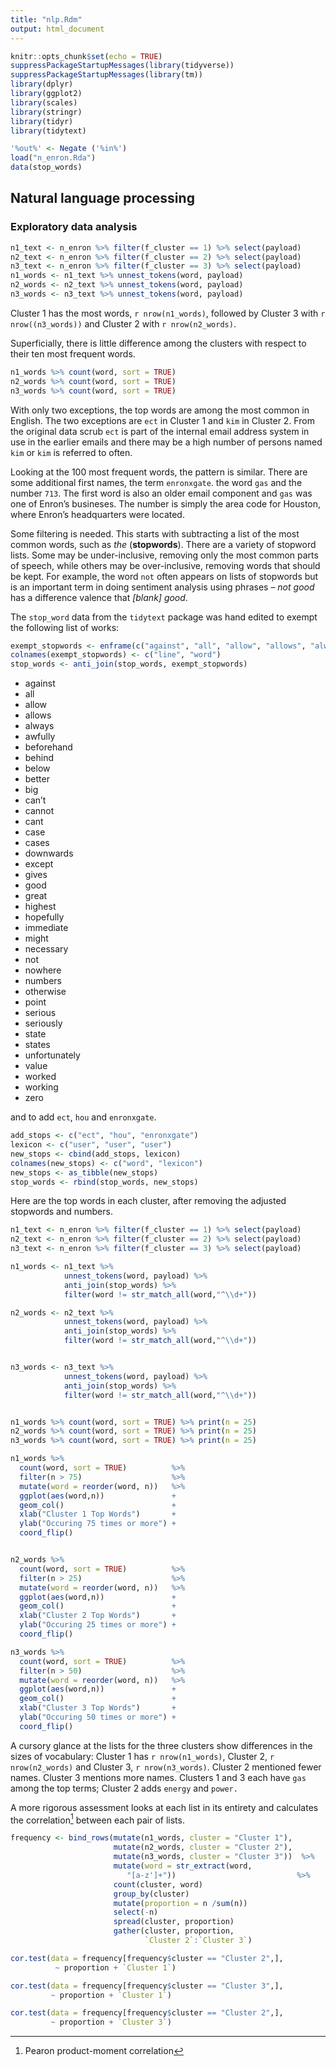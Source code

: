 ```yaml
---
title: "nlp.Rdm"
output: html_document
---
```

```r
knitr::opts_chunk$set(echo = TRUE)
suppressPackageStartupMessages(library(tidyverse))
suppressPackageStartupMessages(library(tm))
library(dplyr)
library(ggplot2)
library(scales)
library(stringr)
library(tidyr)
library(tidytext)

'%out%' <- Negate ('%in%')
load("n_enron.Rda")
data(stop_words)

```


## Natural language processing

### Exploratory data analysis

```r
n1_text <- n_enron %>% filter(f_cluster == 1) %>% select(payload)
n2_text <- n_enron %>% filter(f_cluster == 2) %>% select(payload)
n3_text <- n_enron %>% filter(f_cluster == 3) %>% select(payload)
n1_words <- n1_text %>% unnest_tokens(word, payload)
n2_words <- n2_text %>% unnest_tokens(word, payload)
n3_words <- n3_text %>% unnest_tokens(word, payload)
```

Cluster 1 has the most words, `r nrow(n1_words)`, followed by Cluster 3 with `r nrow((n3_words))` and Cluster 2 with `r nrow(n2_words)`.

Superficially, there is little difference among the clusters with respect to their ten most frequent words.

```r
n1_words %>% count(word, sort = TRUE)
n2_words %>% count(word, sort = TRUE)
n3_words %>% count(word, sort = TRUE)
```

With only two exceptions, the top words are among the most common in English. The two exceptions are `ect` in Cluster 1 and `kim` in Cluster 2. From the original data scrub `ect` is part of the internal email address system in use in the earlier emails and there may be a high number of persons named `kim` or `kim` is referred to often.

Looking at the 100 most frequent words, the pattern is similar. There are some additional first names, the term `enronxgate`. the word `gas` and the number `713`. The first word is also an older email component and `gas` was one of Enron's busineses. The number is simply the area code for Houston, where Enron's headquarters were located.

Some filtering is needed. This starts with subtracting a list of the most common words, such as *the* (**stopwords**). There are a variety of stopword lists. Some may be under-inclusive, removing only the most common parts of speech, while others may be over-inclusive, removing words that should be kept. For example, the word `not` often appears on lists of stopwords but is an important term in doing sentiment analysis using phrases -- *not good* has a difference valence that *[blank] good*.

The `stop_word` data from the `tidytext` package was hand edited to exempt the following list of works:

```r
exempt_stopwords <- enframe(c("against", "all", "allow", "allows", "always", "awfully", "beforehand", "behind", "below", "better", "big", "can't", "cannot", "cant", "case", "cases", "downwards", "except", "gives", "good", "great", "highest", "hopefully", "immediate", "might", "necessary", "not", "nowhere", "numbers", "otherwise", "point", "serious", "seriously", "state", "states", "unfortunately", "value", "worked", "working", "zero"))
colnames(exempt_stopwords) <- c("line", "word")
stop_words <- anti_join(stop_words, exempt_stopwords)
```


* against
* all
* allow
* allows
* always
* awfully
* beforehand
* behind
* below
* better
* big
* can't
* cannot
* cant
* case
* cases
* downwards
* except
* gives
* good
* great
* highest
* hopefully
* immediate
* might
* necessary
* not
* nowhere
* numbers
* otherwise
* point
* serious
* seriously
* state
* states
* unfortunately
* value
* worked
* working
* zero

and to add `ect`, `hou` and `enronxgate`.

```r
                       
add_stops <- c("ect", "hou", "enronxgate")
lexicon <- c("user", "user", "user")
new_stops <- cbind(add_stops, lexicon)
colnames(new_stops) <- c("word", "lexicon")
new_stops <- as_tibble(new_stops)
stop_words <- rbind(stop_words, new_stops)
```


Here are the top words in each cluster, after removing the adjusted stopwords and numbers.


```r
n1_text <- n_enron %>% filter(f_cluster == 1) %>% select(payload)
n2_text <- n_enron %>% filter(f_cluster == 2) %>% select(payload)
n3_text <- n_enron %>% filter(f_cluster == 3) %>% select(payload)

n1_words <- n1_text %>%
            unnest_tokens(word, payload) %>% 
            anti_join(stop_words) %>% 
            filter(word != str_match_all(word,"^\\d+"))

n2_words <- n2_text %>%
            unnest_tokens(word, payload) %>% 
            anti_join(stop_words) %>% 
            filter(word != str_match_all(word,"^\\d+"))


n3_words <- n3_text %>%
            unnest_tokens(word, payload) %>% 
            anti_join(stop_words) %>% 
            filter(word != str_match_all(word,"^\\d+"))


n1_words %>% count(word, sort = TRUE) %>% print(n = 25)
n2_words %>% count(word, sort = TRUE) %>% print(n = 25)
n3_words %>% count(word, sort = TRUE) %>% print(n = 25)

n1_words %>%
  count(word, sort = TRUE)          %>%
  filter(n > 75)                    %>%
  mutate(word = reorder(word, n))   %>%
  ggplot(aes(word,n))               +
  geom_col()                        +
  xlab("Cluster 1 Top Words")       +
  ylab("Occuring 75 times or more") +
  coord_flip()


n2_words %>%
  count(word, sort = TRUE)          %>%
  filter(n > 25)                    %>%
  mutate(word = reorder(word, n))   %>%
  ggplot(aes(word,n))               +
  geom_col()                        +
  xlab("Cluster 2 Top Words")       +
  ylab("Occuring 25 times or more") +
  coord_flip()

n3_words %>%
  count(word, sort = TRUE)          %>%
  filter(n > 50)                    %>%
  mutate(word = reorder(word, n))   %>%
  ggplot(aes(word,n))               +
  geom_col()                        +
  xlab("Cluster 3 Top Words")       +
  ylab("Occuring 50 times or more") +
  coord_flip()

```

A cursory glance at the lists for the three clusters show differences in the sizes of vocabulary: Cluster 1 has `r nrow(n1_words)`, Cluster 2, `r nrow(n2_words)` and Cluster 3, `r nrow(n3_words)`. Cluster 2 mentioned fewer names. Cluster 3 mentions more names. Clusters 1 and 3 each have `gas` among the top terms; Cluster 2 adds `energy` and `power.`

A more rigorous assessment looks at each list in its entirety and calculates the correlation^[Pearon product-moment correlation] between each pair of lists.

```r

frequency <- bind_rows(mutate(n1_words, cluster = "Cluster 1"),
                       mutate(n2_words, cluster = "Cluster 2"),
                       mutate(n3_words, cluster = "Cluster 3"))  %>%
                       mutate(word = str_extract(word,
                          "[a-z']+")) 	                        %>%
                       count(cluster, word)      					   		%>%
                       group_by(cluster)      						   		%>%
                       mutate(proportion = n /sum(n))			   		%>%
                       select(-n)				          				   		%>%
                       spread(cluster, proportion)				   		%>%
                       gather(cluster, proportion,
                              `Cluster 2`:`Cluster 3`)

cor.test(data = frequency[frequency$cluster == "Cluster 2",],
          ~ proportion + `Cluster 1`)

cor.test(data = frequency[frequency$cluster == "Cluster 3",],
         ~ proportion + `Cluster 1`)

cor.test(data = frequency[frequency$cluster == "Cluster 2",],
         ~ proportion + `Cluster 3`)


```
